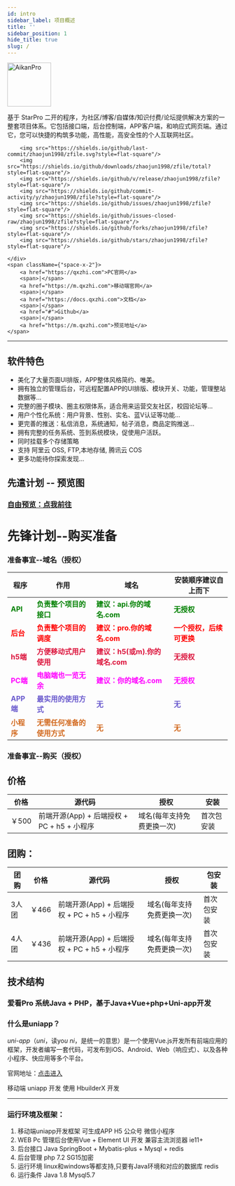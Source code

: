 ```yaml
---
id: intro
sidebar_label: 项目概述
title: ''
sidebar_position: 1
hide_title: true
slug: /
---
```


<div className="wwads-cn wwads-horizontal sm-hidden" data-id="235">
</div>
<div className={'text-center'}>
    <a href="https://qxzhi.com" target="_blank" rel="noopener noreferrer">
        <img width="100" src="/img/aikan.png" alt="AikanPro" />
    </a>
    <p>基于 StarPro 二开的程序，为社区/博客/自媒体/知识付费/论坛提供解决方案的一整套项目体系。它包括接口端，后台控制端，APP客户端，和响应式网页端。通过它，您可以快捷的构筑多功能，高性能，高安全性的个人互联网社区。</p>
    <div className={'space-x-1'}>


        <img src="https://shields.io/github/last-commit/zhaojun1998/zfile.svg?style=flat-square"/>
        <img src="https://shields.io/github/downloads/zhaojun1998/zfile/total?style=flat-square"/>
        <img src="https://shields.io/github/v/release/zhaojun1998/zfile?style=flat-square"/>
        <img src="https://shields.io/github/commit-activity/y/zhaojun1998/zfile?style=flat-square"/>
        <img src="https://shields.io/github/issues/zhaojun1998/zfile?style=flat-square"/>
        <img src="https://shields.io/github/issues-closed-raw/zhaojun1998/zfile?style=flat-square"/>
        <img src="https://shields.io/github/forks/zhaojun1998/zfile?style=flat-square"/>
        <img src="https://shields.io/github/stars/zhaojun1998/zfile?style=flat-square"/>
       
    </div>
    <span className={"space-x-2"}>
        <a href="https://qxzhi.com">PC官网</a>
        <span>|</span>
        <a href="https://m.qxzhi.com">移动端官网</a>
        <span>|</span>
        <a href="https://docs.qxzhi.com">文档</a>
        <span>|</span>
        <a href="#">Github</a>
        <span>|</span>
        <a href="https://m.qxzhi.com">预览地址</a>
    </span>
</div>


------------------------------

## 软件特色

* 美化了大量页面UI排版，APP整体风格简约、唯美。
*  拥有独立的管理后台，可远程配置APP的UI排版、模块开关、功能，管理整站数据等... 
*  完整的圈子模块、圈主权限体系，适合用来运营交友社区，校园论坛等...
*  用户个性化系统：用户背景、性别、实名、蓝V认证等功能...
*  更完善的推送：私信消息，系统通知，帖子消息，商品定购推送...
*  拥有完整的任务系统、签到系统模块，促使用户活跃。
* 同时挂载多个存储策略
* 支持  阿里云 OSS, FTP,本地存储,  腾讯云 COS
* 更多功能待你探索发现...

## 先遣计划 -- 预览图

### **[自由预览：点我前往](feature/intr)**

# 先锋计划--购买准备

### 准备事宜--域名（授权）

| 程序                                    | 作用                       | 域名                           | 安装顺序建议自上而下     |
| --------------------------------------- | -------------------------- | ------------------------------ | ------------------------ |
| <font color="green">**API**</font>      | <font color="green">**负责整个项目的接口**</font>     | <font color="green">**建议：api.你的域名.com**</font>      | <font color="green">**无授权**</font>                |
| <font color="red">**后台**</font>       | <font color="red">**负责整个项目的调度**</font>       | <font color="red">**建议：pro.你的域名.com**</font>       | <font color="red">**一个授权，后续可更换**</font>   |
| <font color="#DC143C">**h5端**</font>   | <font color="#DC143C">**方便移动式用户使用**</font>       | <font color="#DC143C">**建议：h5(或m).你的域名.com**</font> | <font color="#DC143C">**无授权**</font>                 |
| <font color="#FF00FF">**PC端**</font>   | <font color="#FF00FF">**电脑端也一览无余**</font>         | <font color="#FF00FF">**建议：你的域名.com**</font>           | <font color="#FF00FF">**无授权**</font>                 |
| <font color="#6A5ACD">**APP端**</font>  | <font color="#6A5ACD">**最实用的使用方式**</font>         | <font color="#6A5ACD">**无**</font>                           | <font color="#6A5ACD">**无**</font>                     |
| <font color="#D2691E">**小程序**</font> | <font color="#D2691E">**无需任何准备的使用方式**</font>   | <font color="#D2691E">**无**</font>                           | <font color="#D2691E">**无**</font>                     |

### 准备事宜--购买（授权）

## 价格

| 价格  | 源代码                                      | 授权                       | 安装       |
| ----- | ------------------------------------------- | -------------------------- | ---------- |
| ￥500 | 前端开源(App) + 后端授权 + PC + h5 + 小程序 | 域名(每年支持免费更换一次) | 首次包安装 |

## 团购：

| 团购  | 价格  | 源代码                                      | 授权                       | 包安装     |
| ----- | ----- | ------------------------------------------- | -------------------------- | ---------- |
| 3人团 | ￥466 | 前端开源(App) + 后端授权 + PC + h5 + 小程序 | 域名(每年支持免费更换一次) | 首次包安装 |
| 4人团 | ￥436 | 前端开源(App) + 后端授权 + PC + h5 + 小程序 | 域名(每年支持免费更换一次) | 首次包安装 |

## 技术结构

### 爱看Pro 系统Java + PHP，基于Java+Vue+php+Uni-app开发

### 什么是uniapp？

*uni*-*app*（*uni*，读yo*u ni*，是统一的意思）是一个使用Vue.js开发所有前端应用的框架，开发者编写一套代码，可发布到iOS、Android、Web（响应式）、以及各种小程序、快应用等多个平台。

官网地址：[点击进入](https://uniapp.dcloud.io/)

移动端 uniapp 开发 使用 HbuilderX 开发

------

### 运行环境及框架：

1. 移动端uniapp开发框架 可生成APP H5 公众号 微信小程序
2. WEB Pc 管理后台使用Vue + Element UI 开发 兼容主流浏览器 ie11+
3. 后台接口 Java SpringBoot + Mybatis-plus + Mysql + redis
4. 后台管理 php 7.2 SG15加密
5. 运行环境 linux和windows等都支持,只要有Java环境和对应的数据库 redis
6. 运行条件 Java 1.8 Mysql5.7
